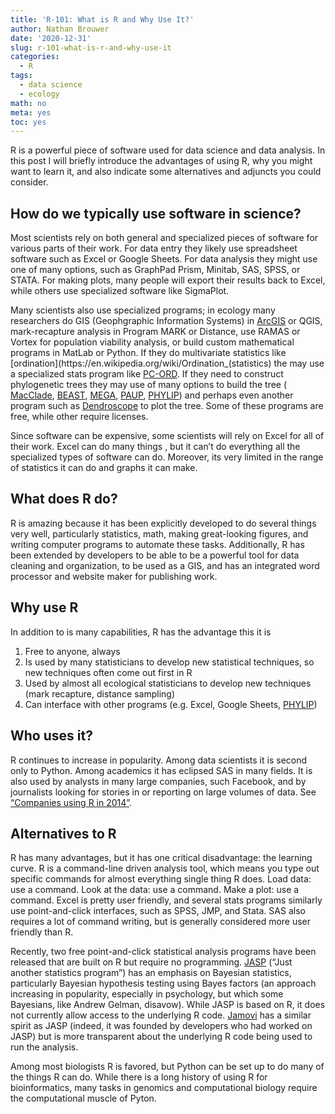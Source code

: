 ```yaml
---
title: 'R-101: What is R and Why Use It?'
author: Nathan Brouwer
date: '2020-12-31'
slug: r-101-what-is-r-and-why-use-it
categories:
  - R
tags: 
  - data science
  - ecology
math: no
meta: yes
toc: yes
---
```



<!--more-->

R is a powerful piece of software used for data science and data analysis. In this post I will briefly introduce the advantages of using R, why you might want to learn it, and also indicate some alternatives and adjuncts you could consider.

## How do we typically use software in science?

Most scientists rely on both general and specialized pieces of software for various parts of their work. For data entry they likely use spreadsheet software such as Excel or Google Sheets. For data analysis they might use one of many options, such as GraphPad Prism, Minitab, SAS, SPSS, or STATA. For making plots, many people will export their results back to Excel, while others use specialized software like SigmaPlot. 

Many scientists also use specialized programs; in ecology many researchers do GIS (Geophgraphic Information Systems) in [ArcGIS](https://en.wikipedia.org/wiki/ArcGIS) or QGIS, mark-recapture analysis in Program MARK or Distance, use RAMAS or Vortex for population viability analysis, or build custom mathematical programs in MatLab or Python. If they do multivariate statistics like [ordination](https://en.wikipedia.org/wiki/Ordination_(statistics) the may use a specialized stats program like [PC-ORD](https://www.wildblueberrymedia.net/pcord).  If they need to construct phylogenetic trees they may use of many options to build the tree ( [MacClade](http://macclade.org/macclade.html), [BEAST](https://beast.community/), [MEGA](https://en.wikipedia.org/wiki/Molecular_Evolutionary_Genetics_Analysis), [PAUP](https://en.wikipedia.org/wiki/PAUP*), [PHYLIP](https://en.wikipedia.org/wiki/PHYLIP)) and perhaps even another program such as [Dendroscope](https://en.wikipedia.org/wiki/Dendroscope) to plot the tree.  Some of these programs are free, while other require licenses.

Since software can be expensive, some scientists will rely on Excel for all of their work. Excel can do many things , but it can’t do everything all the specialized types of software can do. Moreover, its very limited in the range of statistics it can do and graphs it can make.  

## What does R do?

R is amazing because it has been explicitly developed to do several things very well, particularly statistics, math, making great-looking figures, and writing computer programs to automate these tasks. Additionally, R has been extended by developers to be able to be a powerful tool for data cleaning and organization, to be used as a GIS, and has an integrated word processor and website maker for publishing work.

## Why use R
In addition to is many capabilities, R has the advantage this it is

1. Free to anyone, always
1. Is used by many statisticians to develop new statistical techniques, so new techniques often come out first in R
1. Used by almost all ecological statisticians to develop new techniques (mark recapture, distance sampling)
1. Can interface with other programs (e.g. Excel, Google Sheets, [PHYLIP](http://www.phytools.org/Rphylip/))

## Who uses it?

R continues to increase in popularity. Among data scientists it is second only to Python. Among academics it has eclipsed SAS in many fields. It is also used by analysts in many large companies, such Facebook, and by journalists looking for stories in or reporting on large volumes of data.  See ["Companies using R in 2014"](http://blog.revolutionanalytics.com/2014/05/companies-using-r-in-2014.html for further discussion).

## Alternatives to R

R has many advantages, but it has one critical disadvantage: the learning curve. R is a command-line driven analysis tool, which means you type out specific commands for almost everything single thing R does.  Load data: use a command.  Look at the data: use a command.  Make a plot: use a command.   Excel is pretty user friendly, and several stats programs similarly use point-and-click interfaces, such as SPSS, JMP, and Stata.  SAS also requires a lot of command writing, but is generally considered more user friendly than R.

Recently, two free point-and-click statistical analysis programs have been released that are built on R but require no programming. [JASP](https://jasp-stats.org/) (“Just another statistics program”) has an emphasis on Bayesian statistics, particularly Bayesian hypothesis testing using Bayes factors (an approach increasing in popularity, especially in psychology, but which some Bayesians, like Andrew Gelman, disavow). While JASP is based on R, it does not currently allow access to the underlying R code.  [Jamovi](https://www.jamovi.org/) has a similar spirit as JASP (indeed, it was founded by developers who had worked on JASP) but is more transparent about the underlying R code being used to run the analysis.

Among most biologists R is favored, but Python can be set up to do many of the things R can do.  While there is a long history of using R for bioinformatics, many tasks in genomics and computational biology require the computational muscle of Pyton.
